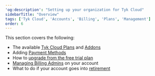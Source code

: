 ```yaml
---
'og:description': "Setting up your organization for Tyk Cloud"
sidebarTitle: "Overview"
tags: ['Tyk Cloud', 'Accounts', 'Billing', 'Plans', 'Management']
order: 6
---
```


This section covers the following:

* The available [Tyk Cloud Plans](/5.6/tyk-cloud/account-billing/plans) and [Addons](/5.6/tyk-cloud/account-billing/plans#available-add-ons)
* Adding [Payment Methods](/5.6/tyk-cloud/account-billing/add-payment-method)
* How to [upgrade from the free trial plan](/5.6/tyk-cloud/account-billing/upgrade-free-trial)
* [Managing Billing Admins](/5.6/tyk-cloud/account-billing/managing-billing-admins) on your account
* What to do if your account goes into [retirement](/5.6/tyk-cloud/account-billing/retirement)